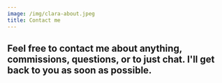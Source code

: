 ```yaml
---
image: /img/clara-about.jpeg
title: Contact me
---
```


## Feel free to contact me about anything, commissions, questions, or to just chat. I'll get back to you as soon as possible.
